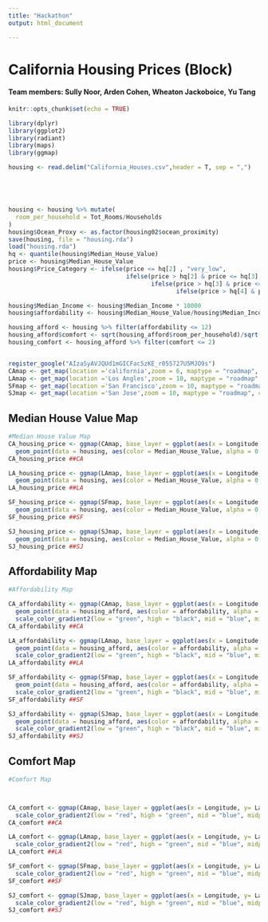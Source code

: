 ```yaml
---
title: "Hackathon"
output: html_document

---
```

# California Housing Prices (Block)


#### Team members: Sully Noor, Arden Cohen, Wheaton Jackoboice, Yu Tang
```r
knitr::opts_chunk$set(echo = TRUE)
```

```r
library(dplyr)
library(ggplot2)
library(radiant)
library(maps)
library(ggmap)

housing <- read.delim("California_Houses.csv",header = T, sep = ",")





housing <- housing %>% mutate(
  room_per_household = Tot_Rooms/Households
)
housing$Ocean_Proxy <- as.factor(housing02$ocean_proximity)
save(housing, file = "housing.rda")
load("housing.rda")
hq <- quantile(housing$Median_House_Value)
price <- housing$Median_House_Value
housing$Price_Category <- ifelse(price <= hq[2] , "very_low", 
                                 ifelse(price > hq[2] & price <= hq[3], "low", 
                                        ifelse(price > hq[3] & price <= hq[4], "average", 
                                               ifelse(price > hq[4] & price <= 400000, "high", "very_high"))))

housing$Median_Income <- housing$Median_Income * 10000
housing$affordability <- housing$Median_House_Value/housing$Median_Income

housing_afford <- housing %>% filter(affordability <= 12)
housing_afford$comfort <- sqrt(housing_afford$room_per_household)/sqrt(housing_afford$affordability)
housing_comfort <- housing_afford %>% filter(comfort <= 2)


register_google("AIzaSyAVJQUd1mGICFac5zKE_r055727U5MJO9s")
CAmap <- get_map(location ='california',zoom = 6, maptype = "roadmap", color = "bw")
LAmap <- get_map(location ='Los Angles',zoom = 10, maptype = "roadmap", color = "bw")
SFmap <- get_map(location ='San Francisco',zoom = 10, maptype = "roadmap", color = "bw")
SJmap <- get_map(location ='San Jose',zoom = 10, maptype = "roadmap", color = "bw")
```


## Median House Value Map

```r
#Median House Value Map
CA_housing_price <- ggmap(CAmap, base_layer = ggplot(aes(x = Longitude, y= Latitude), data = housing)) +
  geom_point(data = housing, aes(color = Median_House_Value, alpha = 0.75))
CA_housing_price ##CA

LA_housing_price <- ggmap(LAmap, base_layer = ggplot(aes(x = Longitude, y= Latitude), data = housing)) +
  geom_point(data = housing, aes(color = Median_House_Value, alpha = 0.75))
LA_housing_price ##LA 

SF_housing_price <- ggmap(SFmap, base_layer = ggplot(aes(x = Longitude, y= Latitude), data = housing)) +
  geom_point(data = housing, aes(color = Median_House_Value, alpha = 0.75))
SF_housing_price ##SF

SJ_housing_price <- ggmap(SJmap, base_layer = ggplot(aes(x = Longitude, y= Latitude), data = housing)) +
  geom_point(data = housing, aes(color = Median_House_Value, alpha = 0.75))
SJ_housing_price ##SJ
```


## Affordability Map
```r
#Affordability Map

CA_affordability <- ggmap(CAmap, base_layer = ggplot(aes(x = Longitude, y= Latitude), data = housing_afford)) +
  geom_point(data = housing_afford, aes(color = affordability, alpha = 0.75)) +
  scale_color_gradient2(low = "green", high = "black", mid = "blue", midpoint = 6.9)
CA_affordability ##CA

LA_affordability <- ggmap(LAmap, base_layer = ggplot(aes(x = Longitude, y= Latitude), data = housing_afford)) +
  geom_point(data = housing_afford, aes(color = affordability, alpha = 0.75))  +
  scale_color_gradient2(low = "green", high = "black", mid = "blue", midpoint = 6.9)
LA_affordability ##LA 

SF_affordability <- ggmap(SFmap, base_layer = ggplot(aes(x = Longitude, y= Latitude), data = housing_afford)) +
  geom_point(data = housing_afford, aes(color = affordability, alpha = 0.75)) +
  scale_color_gradient2(low = "green", high = "black", mid = "blue", midpoint = 6.9)
SF_affordability ##SF

SJ_affordability <- ggmap(SJmap, base_layer = ggplot(aes(x = Longitude, y= Latitude), data = housing_afford)) +
  geom_point(data = housing_afford, aes(color = affordability, alpha = 0.75)) +
  scale_color_gradient2(low = "green", high = "black", mid = "blue", midpoint = 6.9)
SJ_affordability ##SJ
```


## Comfort Map
```r
#Comfort Map



CA_comfort <- ggmap(CAmap, base_layer = ggplot(aes(x = Longitude, y= Latitude), data = housing_afford)) + geom_point(data = housing_comfort, aes(color = comfort, alpha = 0.75)) +
  scale_color_gradient2(low = "red", high = "green", mid = "blue", midpoint = 1.2)
CA_comfort ##CA

LA_comfort <- ggmap(LAmap, base_layer = ggplot(aes(x = Longitude, y= Latitude), data = housing_afford)) + geom_point(data = housing_comfort, aes(color = comfort, alpha = 0.75))  +
  scale_color_gradient2(low = "red", high = "green", mid = "blue", midpoint = 1.2)
LA_comfort ##LA 

SF_comfort <- ggmap(SFmap, base_layer = ggplot(aes(x = Longitude, y= Latitude), data = housing_afford)) + geom_point(data = housing_comfort, aes(color = comfort, alpha = 0.75)) +
  scale_color_gradient2(low = "red", high = "green", mid = "blue", midpoint = 1.2)
SF_comfort ##SF

SJ_comfort <- ggmap(SJmap, base_layer = ggplot(aes(x = Longitude, y= Latitude), data = housing_afford)) + geom_point(data = housing_comfort, aes(color = comfort, alpha = 0.75)) +
  scale_color_gradient2(low = "red", high = "green", mid = "blue", midpoint = 1.2)
SJ_comfort ##SJ
```

